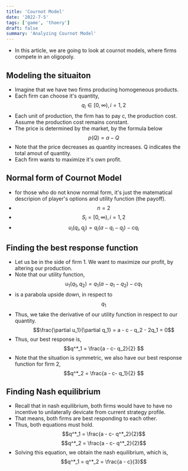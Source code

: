```yaml
---
title: 'Cournot Model'
date: '2022-7-5'
tags: ['game', 'thoery']
draft: false
summary: 'Analyzing Cournot Model'
---
```


- In this article, we are going to look at cournot models, where firms compete in an oligopoly.

## Modeling the situaiton

- Imagine that we have two firms producing homogeneous products.
- Each firm can choose it's quantity, $$q_i \in [0, \infty), i = 1, 2$$
- Each unit of production, the firm has to pay c, the production cost. Assume the production cost remains constant.
- The price is determined by the market, by the formula below
  $$p(Q) = a - Q$$
- Note that the price decreases as quantity increases. Q indicates the total amout of quantity.
- Each firm wants to maximize it's own profit.

## Normal form of Cournot Model

- for those who do not know normal form, it's just the matematical descripion of player's options and utility function (the payoff).
- $$n=2$$
- $$S_i = [0, \infty), i = 1, 2$$
- $$u_i(q_i, q_j) = q_i (a - q_i-q_j) - cq_i$$

## Finding the best response function

- Let us be in the side of firm 1. We want to maximize our profit, by altering our production.
- Note that our utility function,
  $$u_1(q_1, q_2) = q_1(a - q_1 - q_2) - cq_1$$
- is a parabola upside down, in respect to $$q_1$$
- Thus, we take the derivative of our utility function in respect to our quantity.
  $$\frac{\partial u_1}{\partial q_1} = a - c - q_2 - 2q_1 = 0$$
- Thus, our best response is,
  $$q^*_1 = \frac{a - c- q_2}{2} $$
- Note that the situation is symmetric, we also have our best response function for firm 2,
  $$q^*_2 = \frac{a - c- q_1}{2} $$

## Finding Nash equilibrium

- Recall that in nash equilibrium, both firms would have to have no incentive to unilaterally devicate from current strategy profile.
- That means, both firms are best responding to each other.
- Thus, both equations must hold.
  $$q^*_1 = \frac{a - c- q^*_2}{2}$$
  $$q^*_2 = \frac{a - c- q^*_2}{2}$$
- Solving this equation, we obtain the nash equilibrium, which is,
  $$q^*_1 = q^*_2 = \frac{a - c}{3}$$
